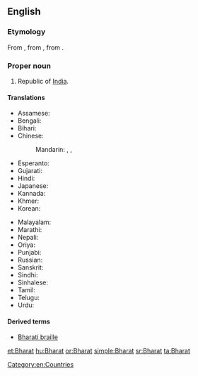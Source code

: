 ==English==

===Etymology===
From {{etyl|sa}} {{term|sc=Deva|भारतम्|tr=bhāratam||the land of emperor Bharata|lang=sa}} , from {{etyl|sa}} {{term|sc=Deva|भारत|tr=bhārata||descended from emperor [[Bharata]]|lang=sa}}, from {{term|sc=Deva|भरत|tr=bharatá||to be maintained|lang=sa}}.

===Proper noun===
{{en-proper noun}}

# Republic of [[India]].

====Translations====
{{trans-top|an alternative name of India}}
* Assamese: {{t|as|ভাৰত|tr=bhārat|sc=Beng}}
* Bengali: {{t|bn|ভারত|tr=bharôt|sc=Beng}}
* Bihari: {{t|bh|भारत|tr=bhārat|sc=Deva}}
* Chinese:
*: Mandarin: {{qualifier|rare}} {{t|zh|婆羅多|sc=Hani}}, {{t|zh|婆罗多|tr=Póluóduō|sc=Hani}}, {{t|zh|巴拉特|tr=Bālātè|sc=Hani}}
* Esperanto: {{t|eo|Barato}}
* Gujarati: {{t|gu|ભારત|tr=bhārat|sc=Gujr}}
* Hindi: {{t+|hi|भारत|m|tr=bhārat|xs=Hindi}}
* Japanese: {{t-|ja|バーラタ|tr=Bārata}} {{qualifier|rare}}
* Kannada: {{t|kn|ಭಾರತ|tr=bhārat|sc=Knda}}
* Khmer: {{t|km|ភារតៈ|tr=pʰierata’|sc=Khmr}}
* Korean: {{t|ko|바라트|tr=Barateu|sc=Kore}} {{qualifier|rare}}
{{trans-mid}}
* Malayalam: {{t|ml|ഭാരതം|tr=bhāratam|sc=Mlym}}
* Marathi: {{t|mr|भारत|tr=bhārat|sc=Deva}}
* Nepali: {{t|ne|भारत|tr=bhārat|sc=Deva}}
* Oriya: {{t|or|ଭାରତ|tr=bhārat|sc=Orya}}
* Punjabi: {{t|pa|ਭਾਰਤ|tr=bhārat|sc=Guru}}
* Russian: {{t|ru|Бхарат|m|tr=Bxárat|sc=Cyrl}} {{qualifier|rare}}
* Sanskrit: {{t|sa|भारतम्|tr=bhāratam|sc=Deva}}
* Sindhi: {{t|sd|ڀارت|tr=bharatu|sc=sd-Arab}}
* Sinhalese: {{t|si|භාරත්|tr=bhārat|sc=Sinh}}
* Tamil: {{t|ta|பாரத்|tr=pārat|sc=Taml}}
* Telugu: {{t|te|భారత|tr=bhārat|sc=Telu}}
* Urdu: {{t-|ur|بھارت|m|tr=bhārat|xs=Urdu}}
{{trans-bottom}}

{{trans-see|India}}

====Derived terms====
*[[Bharati braille]]

[[Category:en:Countries]]

[[et:Bharat]]
[[hu:Bharat]]
[[or:Bharat]]
[[simple:Bharat]]
[[sr:Bharat]]
[[ta:Bharat]]